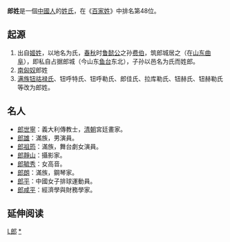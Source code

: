 {{姓氏
|姓氏=郎
|拼音=Láng
|中国大陆=Lang
|台湾=Lang
|香港=Long
|澳门=Long
|新加坡=Long/Lang
|马来西亚=Long/Lang
|越南=Lang
|韩国=낭/랑
|文化語=랑
|反切=
|同音字=
|堂号=
|郡望=[[中山郡|中山郡]]
}}

'''郎姓'''是一個[[中國人|中國人]]的[[姓氏|姓氏]]，在《[[百家姓|百家姓]]》中排名第48位。

==起源==
# 出自[[姬姓|姬姓]]，以地名为氏，[[春秋时期|春秋]]时[[鲁懿公|鲁懿公]]之孙[[费伯|费伯]]，筑郎城居之（在[[山东省|山东]][[曲阜市|曲阜]]），即私自占据郎城（今山东[[鱼台县|鱼台]]东北），子孙以邑名为氏而姓郎。
# [[南匈奴|南匈奴]]郎姓
# [[满族|满族]][[钮祜禄氏|钮祜禄氏]]、钮呼特氏、钮呼勒氏、郎佳氏、拉库勒氏、钮赫氏、钮赫勒氏等改为郎姓。

== 名人 ==
*[[郎世寧|郎世寧]]：義大利傳教士，[[清朝|清朝]]宮廷畫家。
*[[郎雄|郎雄]]：滿族，男演員。
*[[郎祖筠|郎祖筠]]：滿族，舞台劇女演員。
*[[郎靜山|郎靜山]]：攝影家。
*[[郎毓秀|郎毓秀]]：女高音。
*[[郎朗|郎朗]]：滿族，鋼琴家。
*[[郎平|郎平]]：中國女子排球運動員。
*[[郎咸平|郎咸平]]：經濟學與財務學家。

== 延伸阅读 ==
{{Wikisource further reading}}

{{Surname-stub}}
[[Category:漢姓|L郎]]
[[Category:郎姓|*]]